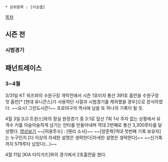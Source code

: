  * 상위항목 : [이승엽]

[[목차]]

== 시즌 전 ==

=== 시범경기 ===

== 패넌트레이스 ==
=== 3~4월 ===
3/31일 KT 위즈와의 수원구장 개막전에서 시즌 1호이자 통산 391호 홈런을 수원구장 첫 홈런[* [현대 유니콘스]가 사용하던 시절과 시범경기를 제외했을 경우]으로 장식하였다. ~~요시! 그란도시즌!~~ 프로야구의 역사에 남을 또 하나의 기록이 될 듯. 

4월 3일 [LG 트윈스]와의 잠실 원정경기 중 3:1로 앞선 7회 1사 주자 없는 상황에서 유격수 키를 아슬아슬하게 넘기는 안타를 만들어내며 역대 2번째로 통산 3,300루타를 달성했다. [http://sports.news.naver.com/videoCenter/index.nhn?id=118892&redirect=true 영상보기] ~~[허용투수] : [헨리 소사]~~ ~~[양준혁|역대 첫번째 기록 보유자]는 누구인지 [더 이상의 자세한 설명은 생략한다|자세한 설명은 생략한다]~~ ~~신기록까지 579루타 남았다(...)~~

4월 11일 [KIA 타이거즈]와의 경기에서 2호홈런을 쳤다.
